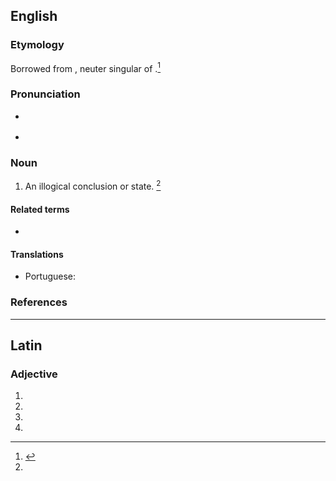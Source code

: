 ==English==

===Etymology===
Borrowed from {{bor|en|la|absurdum}}, neuter singular of {{etyl|la|en}} {{m|la|absurdus||discordant, harsh}}.<ref name=SOED>{{R:SOED5|page=10}}</ref>

===Pronunciation===
* {{a|RP}} {{IPA|en|/əbˈsɝːd.m̩/}}
* {{a|RP}} {{IPA|en|/æbˈsɝd.m̩/|/əbˈsɝd.m̩/}}

===Noun===
{{en-noun|absurda}}

# An illogical conclusion or state. {{defdate|First attested in the mid 19<sup>th</sup> century.}}<ref name=SOED/>

====Related terms====
* {{l|en|reductio ad absurdum}}

====Translations====
{{trans-top|illogical conclusion or state}}
* Portuguese: {{t+|pt|absurdo|m}}
{{trans-mid}}
{{trans-bottom}}

===References===
<references/>

----

==Latin==

===Adjective===
{{la-adj-form|absurdum}}

# {{inflection of|la|absurdus||nom|n|s}}
# {{inflection of|la|absurdus||acc|m|s}}
# {{inflection of|la|absurdus||acc|n|s}}
# {{inflection of|la|absurdus||voc|n|s}}